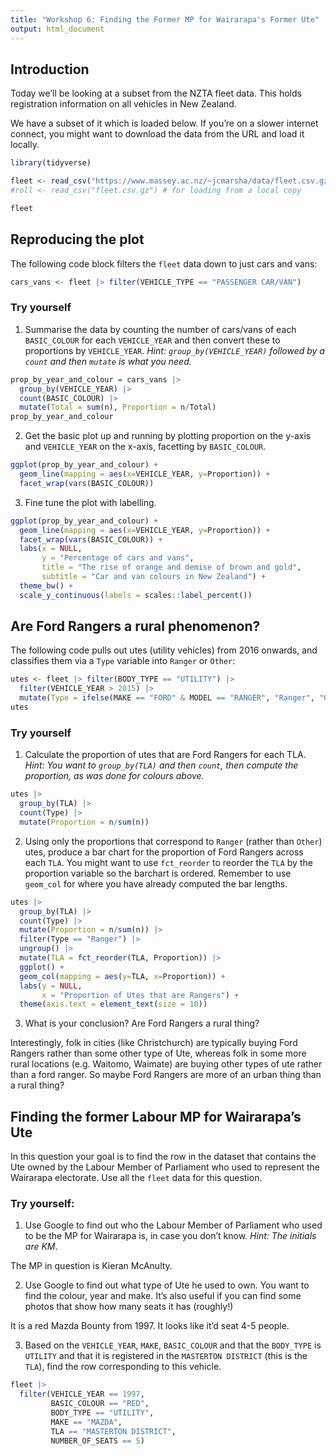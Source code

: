 ```yaml
---
title: "Workshop 6: Finding the Former MP for Wairarapa's Former Ute"
output: html_document
---
```


## Introduction

Today we'll be looking at a subset from the NZTA fleet data. This holds registration information on all vehicles in New Zealand.

We have a subset of it which is loaded below. If you're on a slower internet connect, you might want to download the data from the URL and load it locally.

```r
library(tidyverse)

fleet <- read_csv("https://www.massey.ac.nz/~jcmarsha/data/fleet.csv.gz")
#roll <- read_csv("fleet.csv.gz") # for loading from a local copy

fleet
```

## Reproducing the plot

The following code block filters the `fleet` data down to just cars and vans:

```r
cars_vans <- fleet |> filter(VEHICLE_TYPE == "PASSENGER CAR/VAN")
```

### Try yourself

1. Summarise the data by counting the number of cars/vans of each `BASIC_COLOUR` for each `VEHICLE_YEAR` and then convert these to proportions by `VEHICLE_YEAR`. *Hint: `group_by(VEHICLE_YEAR)` followed by a `count` and then `mutate` is what you need.*

```r
prop_by_year_and_colour = cars_vans |>
  group_by(VEHICLE_YEAR) |>
  count(BASIC_COLOUR) |>
  mutate(Total = sum(n), Proportion = n/Total)
prop_by_year_and_colour
```

2. Get the basic plot up and running by plotting proportion on the y-axis and `VEHICLE_YEAR` on the x-axis, facetting by `BASIC_COLOUR`.

```r
ggplot(prop_by_year_and_colour) +
  geom_line(mapping = aes(x=VEHICLE_YEAR, y=Proportion)) +
  facet_wrap(vars(BASIC_COLOUR))
```

3. Fine tune the plot with labelling.

```r
ggplot(prop_by_year_and_colour) +
  geom_line(mapping = aes(x=VEHICLE_YEAR, y=Proportion)) +
  facet_wrap(vars(BASIC_COLOUR)) +
  labs(x = NULL,
       y = "Percentage of cars and vans",
       title = "The rise of orange and demise of brown and gold",
       subtitle = "Car and van colours in New Zealand") +
  theme_bw() +
  scale_y_continuous(labels = scales::label_percent())
```


## Are Ford Rangers a rural phenomenon?

The following code pulls out utes (utility vehicles) from 2016 onwards, and classifies them via a `Type` variable into `Ranger` or `Other`:

```r
utes <- fleet |> filter(BODY_TYPE == "UTILITY") |>
  filter(VEHICLE_YEAR > 2015) |>
  mutate(Type = ifelse(MAKE == "FORD" & MODEL == "RANGER", "Ranger", "Other"))
utes
```

### Try yourself

1. Calculate the proportion of utes that are Ford Rangers for each TLA. *Hint: You want to `group_by(TLA)` and then `count`, then compute the proportion, as was done for colours above.*

```r
utes |>
  group_by(TLA) |>
  count(Type) |>
  mutate(Proportion = n/sum(n))
```

2. Using only the proportions that correspond to `Ranger` (rather than `Other`) utes, produce a bar chart for the proportion of Ford Rangers across each `TLA`. You might want to use `fct_reorder` to reorder the `TLA` by the proportion variable so the barchart is ordered. Remember to use `geom_col` for where you have already computed the bar lengths.

```r
utes |>
  group_by(TLA) |>
  count(Type) |>
  mutate(Proportion = n/sum(n)) |>
  filter(Type == "Ranger") |>
  ungroup() |>
  mutate(TLA = fct_reorder(TLA, Proportion)) |>
  ggplot() +
  geom_col(mapping = aes(y=TLA, x=Proportion)) +
  labs(y = NULL,
       x = "Proportion of Utes that are Rangers") +
  theme(axis.text = element_text(size = 10))
```

3. What is your conclusion? Are Ford Rangers a rural thing?

Interestingly, folk in cities (like Christchurch) are typically buying Ford Rangers rather than some other type of Ute, whereas folk in some more rural locations (e.g. Waitomo, Waimate) are buying other types of ute rather than a ford ranger. So maybe Ford Rangers are more of an urban thing than a rural thing?

## Finding the former Labour MP for Wairarapa's Ute

In this question your goal is to find the row in the dataset that contains the Ute owned by the Labour Member of Parliament who used to represent the Wairarapa electorate. Use all the `fleet` data for this question.

### Try yourself:

1. Use Google to find out who the Labour Member of Parliament who used to be the MP for Wairarapa is, in case you don't know. *Hint: The initials are KM*.

The MP in question is Kieran McAnulty.

2. Use Google to find out what type of Ute he used to own. You want to find the colour, year and make. It's also useful if you can find some photos that show how many seats it has (roughly!)

It is a red Mazda Bounty from 1997. It looks like it'd seat 4-5 people.

3. Based on the `VEHICLE_YEAR`, `MAKE`, `BASIC_COLOUR` and that the `BODY_TYPE` is `UTILITY` and that it is registered in the `MASTERTON DISTRICT` (this is the `TLA`), find the row corresponding to this vehicle.

```r
fleet |>
  filter(VEHICLE_YEAR == 1997,
         BASIC_COLOUR == "RED",
         BODY_TYPE == "UTILITY",
         MAKE == "MAZDA",
         TLA == "MASTERTON DISTRICT",
         NUMBER_OF_SEATS == 5)
```

